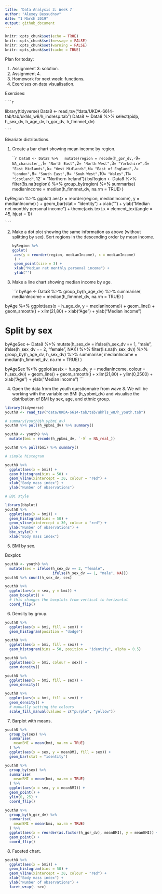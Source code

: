 ```yaml
---
title: 'Data Analysis 3: Week 7'
author: "Alexey Bessudnov"
date: "1 March 2019"
output: github_document
---
```


```r
knitr::opts_chunk$set(echo = TRUE)
knitr::opts_chunk$set(message = FALSE)
knitr::opts_chunk$set(warning = FALSE)
knitr::opts_chunk$set(cache = TRUE)

```
Plan for today:

1. Assignment 3: solution.
2. Assignment 4.
3. Homework for next week: functions.
4. Exercises on data visualisation.

Exercises:

    ```r
library(tidyverse)
Data8 <- read_tsv("data/UKDA-6614-tab/tab/ukhls_w8/h_indresp.tab")
Data8 <- Data8 %>%
  select(pidp, h_sex_dv, h_age_dv, h_gor_dv, h_fimnnet_dv)

    ```

Bivariate distributions.


1. Create a bar chart showing mean income by region.

    ```r
Data8 <- Data8 %>%
  mutate(region = recode(h_gor_dv,
                         `-9` = NA_character_,
                         `1` = "North East",
                         `2` = "North West",
                         `3` = "Yorkshire",
                         `4` = "East Midlands",
                         `5` = "West Midlands",
                         `6` = "East of England",
                         `7` = "London",
                         `8` = "South East",
                         `9` = "Souh West",
                         `10` = "Wales",
                         `11` = "Scotland",
                         `12` = "Northern Ireland"))
byRegion <- Data8 %>%
  filter(!is.na(region)) %>%
  group_by(region) %>%
  summarise(
    medianIncome = median(h_fimnnet_dv, na.rm = TRUE)
  )

byRegion %>%
ggplot(
  aes(x = reorder(region, medianIncome), y = medianIncome)
  ) +
  geom_bar(stat = "identity") +
  xlab("") +
  ylab("Median net monthly personal income") +
  theme(axis.text.x = element_text(angle = 45, hjust = 1))

    ```


2. Make a dot plot showing the same information as above (without splitting by sex). Sort regions in the descending order by mean income.

    ```r
byRegion %>%
ggplot(
  aes(y = reorder(region, medianIncome), x = medianIncome)
  ) +
  geom_point(size = 3) +
  xlab("Median net monthly personal income") +
  ylab("")
    ```

3. Make a line chart showing median income by age.

    ```r
byAge <- Data8 %>%
  group_by(h_age_dv) %>%
  summarise(
    medianIncome = median(h_fimnnet_dv, na.rm = TRUE)
  )

byAge %>%
        ggplot(aes(x = h_age_dv, y = medianIncome)) +
        geom_line() +
        geom_smooth() +
        xlim(21,80) +
        xlab("Age") +
        ylab("Median income")

# Split by sex

byAgeSex <- Data8 %>%
  mutate(h_sex_dv = ifelse(h_sex_dv == 1, "male",
                           ifelse(h_sex_dv == 2, "female", NA))) %>%
  filter(!is.na(h_sex_dv)) %>%
  group_by(h_age_dv, h_sex_dv) %>%
  summarise(
    medianIncome = median(h_fimnnet_dv, na.rm = TRUE)
  )

byAgeSex %>%
        ggplot(aes(x = h_age_dv, y = medianIncome, colour = h_sex_dv)) +
        geom_line() +
        geom_smooth() +
        xlim(21,80) +
        ylim(0,2500) +
        xlab("Age") +
        ylab("Median income")
    ```


4. Open the data from the youth questionnaire from wave 8. We will be working with the variable on BMI (h_ypbmi_dv) and visualise the distribution of BMI by sex, age, and ethnic group.

```r
library(tidyverse)
youth8 <- read_tsv("data/UKDA-6614-tab/tab/ukhls_w8/h_youth.tab")

# summary(youth8$h_ypbmi_dv)
youth8 %>% pull(h_ypbmi_dv) %>% summary()

youth8 <- youth8 %>%
  mutate(bmi = recode(h_ypbmi_dv, `-9` = NA_real_))

youth8 %>% pull(bmi) %>% summary()

# simple histogram

youth8 %>%
  ggplot(aes(x = bmi)) +
  geom_histogram(bins = 50) +
  geom_vline(xintercept = 30, colour = "red") +
  xlab("Body mass index") +
  ylab("Number of observations")

# BBC style

library(bbplot)
youth8 %>%
  ggplot(aes(x = bmi)) +
  geom_histogram(bins = 50) +
  geom_vline(xintercept = 30, colour = "red") +
  ylab("Number of observations") +
  bbc_style() +
  xlab("Body mass index")

```

5. BMI by sex.

Boxplot:

```r

youth8 <- youth8 %>%
  mutate(sex = ifelse(h_sex_dv == 2, "female",
                      ifelse(h_sex_dv == 1, "male", NA)))
youth8 %>% count(h_sex_dv, sex)

youth8 %>%
  ggplot(aes(x = sex, y = bmi)) +
  geom_boxplot() +
  # this changes the boxplots from vertical to horizontal
  coord_flip()

```

6. Density by group.

```r
youth8 %>%
  ggplot(aes(x = bmi, fill = sex)) +
  geom_histogram(position = "dodge")

youth8 %>%
  ggplot(aes(x = bmi, fill = sex)) +
  geom_histogram(bins = 50, position = "identity", alpha = 0.5)

youth8 %>%
  ggplot(aes(x = bmi, colour = sex)) +
  geom_density()

youth8 %>%
  ggplot(aes(x = bmi, fill = sex)) +
  geom_density()

youth8 %>%
  ggplot(aes(x = bmi, fill = sex)) +
  geom_density() +
  # manually setting the colours
  scale_fill_manual(values = c("purple", "yellow"))

```

7. Barplot with means.

```r
youth8 %>%
  group_by(sex) %>%
  summarise(
    meanBMI = mean(bmi, na.rm = TRUE)
  ) %>%
  ggplot(aes(x = sex, y = meanBMI, fill = sex)) +
  geom_bar(stat = "identity")

youth8 %>%
  group_by(sex) %>%
  summarise(
    meanBMI = mean(bmi, na.rm = TRUE)
  ) %>%
  ggplot(aes(x = sex, y = meanBMI)) +
  geom_point() +
  ylim(0, 25) +
  coord_flip()

youth8 %>%
  group_by(h_gor_dv) %>%
  summarise(
    meanBMI = mean(bmi, na.rm = TRUE)
  ) %>%
  ggplot(aes(x = reorder(as.factor(h_gor_dv), meanBMI), y = meanBMI)) +
  geom_point() +
  coord_flip()

```

8. Faceted chart.

```r
youth8 %>%
  ggplot(aes(x = bmi)) +
  geom_histogram(bins = 50) +
  geom_vline(xintercept = 30, colour = "red") +
  xlab("Body mass index") +
  ylab("Number of observations") +
  facet_wrap(~ sex)

```
